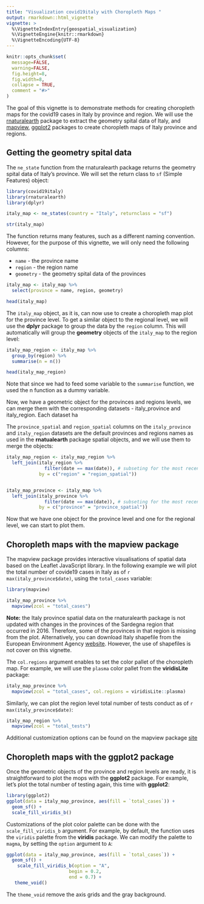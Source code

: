 ```yaml
---
title: "Visualization covid19italy with Choropleth Maps "
output: rmarkdown::html_vignette
vignette: >
  %\VignetteIndexEntry{geospatial_visualization}
  %\VignetteEngine{knitr::rmarkdown}
  %\VignetteEncoding{UTF-8}
---
```


```r
knitr::opts_chunk$set(
  message=FALSE, 
  warning=FALSE,
  fig.height=8, 
  fig.width=8,
  collapse = TRUE,
  comment = "#>"
)
```


The goal of this vignette is to demonstrate methods for creating choropleth maps for the covid19 cases in Italy by province and region. We will use the [rnaturalearth](https://docs.ropensci.org/rnaturalearth/) package to extract the geometry spital data of Italy, and [mapview](https://r-spatial.github.io/mapview/index.html), [ggplot2](https://ggplot2.tidyverse.org/index.html) packages to create choropleth maps of Italy province and regions.


## Getting the geometry spital data

The `ne_state` function from the rnaturalearth package returns the geometry spital data of Italy's province. We will set the return class to `sf` (Simple Features) object:

```r
library(covid19italy)
library(rnaturalearth)
library(dplyr)

italy_map <- ne_states(country = "Italy", returnclass = "sf") 

str(italy_map)
```

The function returns many features, such as a different naming convention. However, for the purpose of this vignette, we will only need the following columns:

* `name` - the province name
* `region` - the region name
* `geometry` - the geometry spital data of the provinces


```r
italy_map <- italy_map %>% 
  select(province = name, region, geometry) 

head(italy_map)
```

The `italy_map` object, as it is, can now use to create a choropleth map plot for the province level. To get a similar object to the regional level, we will use the **dplyr** package to group the data by the `region` column. This will automatically will group the **geometry** objects of the `italy_map` to the region level:

```r
italy_map_region <- italy_map %>%
  group_by(region) %>%
  summarise(n = n())

head(italy_map_region)
```


Note that since we had to feed some variable to the `summarise` function, we used the n function as a dummy variable.

Now, we have a geometric object for the provinces and regions levels, we can merge them with the corresponding datasets - italy_province and italy_region. Each dataset ha


The `province_spatial` and `region_spatial` columns on the `italy_province` and `italy_region` datasets are the default provinces and regions names as used in the **rnatualearth** package spatial objects, and we will use them to merge the objects:

```r
italy_map_region <- italy_map_region %>%
  left_join(italy_region %>% 
              filter(date == max(date)), # subseting for the most recent day
            by = c("region" = "region_spatial"))


italy_map_province <- italy_map %>%
  left_join(italy_province %>% 
              filter(date == max(date)), # subseting for the most recent day
            by = c("province" = "province_spatial"))
```


Now that we have one object for the province level and one for the regional level, we can start to plot them.

## Choropleth maps with the mapview package

The mapview package provides interactive visualisations of spatial data based on the Leaflet JavaScript library. In the following example we will plot the total number of covide19 cases in Italy as of `r max(italy_province$date)`, using the `total_cases` variable:


```r
library(mapview)

italy_map_province %>%
  mapview(zcol = "total_cases")
```

**Note:** the Italy province spatial data on the rnaturalearth package is not updated with changes in the provinces of the Sardegna region that occurred in 2016. Therefore, some of the provinces in that region is missing from the plot. Alternatively, you can download Italy shapefile from the European Environment Agency [website](https://www.eea.europa.eu/data-and-maps/data/eea-reference-grids-2/gis-files/italy-shapefile). However, the use of shapefiles is not cover on this vignette.


The `col.regions` argument enables to set the color pallet of the choropleth map. For example, we will use the `plasma` color pallet from the **viridisLite** package:

```r
italy_map_province %>%
  mapview(zcol = "total_cases", col.regions = viridisLite::plasma)
```


Similarly, we can plot the region level total number of tests conduct as of `r max(italy_province$date)`:


```r
italy_map_region %>% 
  mapview(zcol = "total_tests")
```

Additional customization options can be found on the mapview package [site](https://r-spatial.github.io/mapview/index.html)


## Choropleth maps with the ggplot2 package

Once the geometric objects of the province and region levels are ready, it is straightforward to plot the mops with the **ggplot2** package. For example, let's plot the total number of testing again, this time with **ggplot2**:

```r
library(ggplot2)
ggplot(data = italy_map_province, aes(fill = `total_cases`)) + 
  geom_sf() + 
  scale_fill_viridis_b()
```

Customizations of the plot color palette can be done with the `scale_fill_viridis_b` argument. For example, by default, the function uses the `viridis` palette from the **viridis** package. We can modify the palette to `magma`, by setting the `option` argument to `A`:


```r
ggplot(data = italy_map_province, aes(fill = `total_cases`)) + 
  geom_sf() + 
    scale_fill_viridis_b(option = "A",
                       begin = 0.2,
                       end = 0.7) + 
   theme_void()
```

The `theme_void` remove the axis grids and the gray background.
